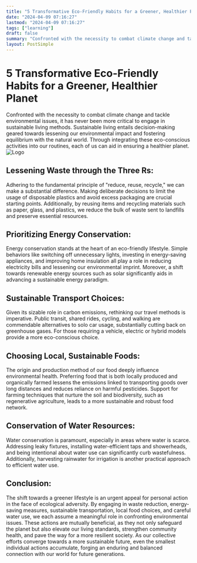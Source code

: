 ```yaml
---
title: "5 Transformative Eco-Friendly Habits for a Greener, Healthier Planet"
date: "2024-04-09 07:16:27"
lastmod: "2024-04-09 07:16:27"
tags: ["learning"]
draft: false
summary: "Confronted with the necessity to combat climate change and tackle environmental issues, it has never been more critical to engage in sustainable living methods. Sustainable living entails decision-making geared towards lessening our environmental impact and fostering equilibrium with the natural world. Through integrating these eco-conscious activities into our routines, each of us can aid in ensuring a healthier planet."
layout: PostSimple
---
```

# 5 Transformative Eco-Friendly Habits for a Greener, Healthier Planet
Confronted with the necessity to combat climate change and tackle environmental issues, it has never been more critical to engage in sustainable living methods. Sustainable living entails decision-making geared towards lessening our environmental impact and fostering equilibrium with the natural world. Through integrating these eco-conscious activities into our routines, each of us can aid in ensuring a healthier planet.
<img alt="Logo" class="lazyImg" data-src="https://cdn.seniorsselection.com/src_image/b042da291b8215b422b994c84ce3c82b.webp" src="/statics/image/loading.webp"/>
## Lessening Waste through the Three Rs:
Adhering to the fundamental principle of "reduce, reuse, recycle," we can make a substantial difference. Making deliberate decisions to limit the usage of disposable plastics and avoid excess packaging are crucial starting points. Additionally, by reusing items and recycling materials such as paper, glass, and plastics, we reduce the bulk of waste sent to landfills and preserve essential resources.
## Prioritizing Energy Conservation:
Energy conservation stands at the heart of an eco-friendly lifestyle. Simple behaviors like switching off unnecessary lights, investing in energy-saving appliances, and improving home insulation all play a role in reducing electricity bills and lessening our environmental imprint. Moreover, a shift towards renewable energy sources such as solar significantly aids in advancing a sustainable energy paradigm.
## Sustainable Transport Choices:
Given its sizable role in carbon emissions, rethinking our travel methods is imperative. Public transit, shared rides, cycling, and walking are commendable alternatives to solo car usage, substantially cutting back on greenhouse gases. For those requiring a vehicle, electric or hybrid models provide a more eco-conscious choice.
## Choosing Local, Sustainable Foods:
The origin and production method of our food deeply influence environmental health. Preferring food that is both locally produced and organically farmed lessens the emissions linked to transporting goods over long distances and reduces reliance on harmful pesticides. Support for farming techniques that nurture the soil and biodiversity, such as regenerative agriculture, leads to a more sustainable and robust food network.
## Conservation of Water Resources:
Water conservation is paramount, especially in areas where water is scarce. Addressing leaky fixtures, installing water-efficient taps and showerheads, and being intentional about water use can significantly curb wastefulness. Additionally, harvesting rainwater for irrigation is another practical approach to efficient water use.
## Conclusion:
The shift towards a greener lifestyle is an urgent appeal for personal action in the face of ecological adversity. By engaging in waste reduction, energy-saving measures, sustainable transportation, local food choices, and careful water use, we each assume a meaningful role in confronting environmental issues. These actions are mutually beneficial, as they not only safeguard the planet but also elevate our living standards, strengthen community health, and pave the way for a more resilient society. As our collective efforts converge towards a more sustainable future, even the smallest individual actions accumulate, forging an enduring and balanced connection with our world for future generations.
        